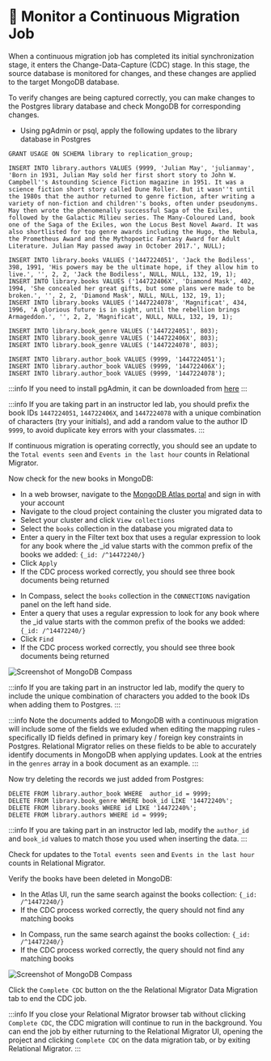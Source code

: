 
# 🦸 Monitor a Continuous Migration Job

When a continuous migration job has completed its initial synchronization stage, it enters the Change-Data-Capture (CDC) stage.
In this stage, the source database is monitored for changes, and these changes are applied to the target MongoDB database.

<Screenshot url="http://127.0.0.1:8278" src="img/220-image-012.png" alt="Screenshot of the Data Migration monitoring page" />

To verify changes are being captured correctly, you can make changes to the Postgres library database and check MongoDB for corresponding changes.
- Using pgAdmin or psql, apply the following updates to the library database in Postgres

```
GRANT USAGE ON SCHEMA library to replication_group;

INSERT INTO library.authors VALUES (9999, 'Julian May', 'julianmay', 'Born in 1931, Julian May sold her first short story to John W. Campbell''s Astounding Science Fiction magazine in 1951. It was a science fiction short story called Dune Roller. But it wasn''t until the 1980s that the author returned to genre fiction, after writing a variety of non-fiction and children''s books, often under pseudonyms. May then wrote the phenomenally successful Saga of the Exiles, followed by the Galactic Milieu series. The Many-Coloured Land, book one of the Saga of the Exiles, won the Locus Best Novel Award. It was also shortlisted for top genre awards including the Hugo, the Nebula, the Prometheus Award and the Mythopoetic Fantasy Award for Adult Literature. Julian May passed away in October 2017.', NULL);

INSERT INTO library.books VALUES ('1447224051', 'Jack the Bodiless', 398, 1991, 'His powers may be the ultimate hope, if they allow him to live.', '', 2, 2, 'Jack the Bodiless', NULL, NULL, 132, 19, 1);
INSERT INTO library.books VALUES ('144722406X', 'Diamond Mask', 402, 1994, 'She concealed her great gifts, but some plans were made to be broken.', '', 2, 2, 'Diamond Mask', NULL, NULL, 132, 19, 1);
INSERT INTO library.books VALUES ('1447224078', 'Magnificat', 434, 1996, 'A glorious future is in sight, until the rebellion brings Armageddon.', '', 2, 2, 'Magnificat', NULL, NULL, 132, 19, 1);

INSERT INTO library.book_genre VALUES ('1447224051', 803);
INSERT INTO library.book_genre VALUES ('144722406X', 803);
INSERT INTO library.book_genre VALUES ('1447224078', 803);

INSERT INTO library.author_book VALUES (9999, '1447224051');
INSERT INTO library.author_book VALUES (9999, '144722406X');
INSERT INTO library.author_book VALUES (9999, '1447224078');
```

:::info
If you need to install pgAdmin, it can be downloaded from [here](https://www.pgadmin.org/download/)
:::

:::info
If you are taking part in an instructor led lab, you should prefix the book IDs `1447224051`, `144722406X`, and `1447224078` with a unique combination of characters (try your initials), and add a random value to the author ID `9999`, to avoid duplicate key errors with your classmates.
:::

If continuous migration is operating correctly, you should see an update to the `Total events seen` and `Events in the last hour` counts in Relational Migrator.

<Screenshot url="http://127.0.0.1:8278" src="img/220-image-013.png" alt="Screenshot of the Data Migration monitoring page" />

Now check for the new books in MongoDB:

<Tabs groupId="MongoDB Interfaces Documents Added">
  <TabItem value="Atlas UI" label="Atlas UI">

  - In a web browser, navigate to the [MongoDB Atlas portal](https://cloud.mongodb.com) and sign in with your account
  - Navigate to the cloud project containing the cluster you migrated data to
  - Select your cluster and click `View collections`
  - Select the `books` collection in the database you migrated data to
  - Enter a query in the Filter text box that uses a regular expression to look for any book where the _id value starts with the common prefix of the books we added: `{_id: /^14472240/}`
  - Click `Apply`
  - If the CDC process worked correctly, you should see three book documents being returned

<Screenshot url="http://cloud.mongodb.com" src="/img/220-image-016.png" alt="Screenshot of the Atlas UI" />

  </TabItem>
  <TabItem value="Compass" label="Compass">

  - In Compass, select the `books` collection in the `CONNECTIONS` navigation panel on the left hand side.
  - Enter a query that uses a regular expression to look for any book where the _id value starts with the common prefix of the books we added: `{_id: /^14472240/}`
  - Click `Find`
  - If the CDC process worked correctly, you should see three book documents being returned

![Screenshot of MongoDB Compass](/img/220-image-014.png)

  </TabItem>
</Tabs>

:::info
If you are taking part in an instructor led lab, modify the query to include the unique combination of characters you added to the book IDs when adding them to Postgres.
:::

:::info
Note the documents added to MongoDB with a continuous migration will include some of the fields we exluded when editing the mapping rules - specifically ID fields defined in primary key / foreign key constraints in Postgres. Relational Migrator relies on these fields to be able to accurately identify documents in MongoDB when applying updates. Look at the entries in the `genres` array in a book document as an example.
:::

Now try deleting the records we just added from Postgres:

```
DELETE FROM library.author_book WHERE  author_id = 9999;
DELETE FROM library.book_genre WHERE book_id LIKE '14472240%';
DELETE FROM library.books WHERE id LIKE '14472240%';
DELETE FROM library.authors WHERE id = 9999;
```

:::info
If you are taking part in an instructor led lab, modify the `author_id` and `book_id` values to match those you used when inserting the data.
:::

Check for updates to the `Total events seen` and `Events in the last hour` counts in Relational Migrator.

Verify the books have been deleted in MongoDB:

<Tabs groupId="MongoDB Interfaces Documents Removed">
  <TabItem value="Atlas UI" label="Atlas UI">

  - In the Atlas UI, run the same search against the books collection: `{_id: /^14472240/}`
  - If the CDC process worked correctly, the query should not find any matching books

<Screenshot url="http://cloud.mongodb.com" src="/img/220-image-017.png" alt="Screenshot of the Atlas UI" />

  </TabItem>
  <TabItem value="Compass" label="Compass">

  - In Compass, run the same search against the books collection: `{_id: /^14472240/}`
  - If the CDC process worked correctly, the query should not find any matching books

![Screenshot of MongoDB Compass](/img/220-image-015.png)  

  </TabItem>
</Tabs>

Click the `Complete CDC` button on the the Relational Migrator Data Migration tab to end the CDC job.

:::info
If you close your Relational Migrator browser tab without clicking `Complete CDC`, the CDC migration will continue to run in the background. You can end the job by either ruturning to the Relational Migrator UI, opening the project and clicking `Complete CDC` on the data migration tab, or by exiting Relational Migrator.
:::